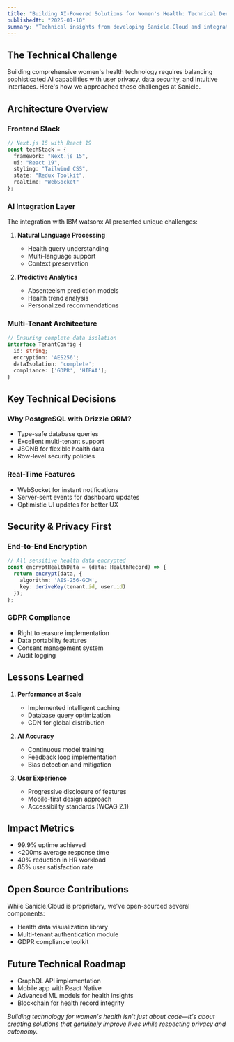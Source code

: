 ```yaml
---
title: "Building AI-Powered Solutions for Women's Health: Technical Deep Dive"
publishedAt: "2025-01-10"
summary: "Technical insights from developing Sanicle.Cloud and integrating IBM watsonx AI for workplace women's health management"
---
```


## The Technical Challenge

Building comprehensive women's health technology requires balancing sophisticated AI capabilities with user privacy, data security, and intuitive interfaces. Here's how we approached these challenges at Sanicle.

## Architecture Overview

### Frontend Stack
```typescript
// Next.js 15 with React 19
const techStack = {
  framework: "Next.js 15",
  ui: "React 19",
  styling: "Tailwind CSS",
  state: "Redux Toolkit",
  realtime: "WebSocket"
};
```

### AI Integration Layer

The integration with IBM watsonx AI presented unique challenges:

1. **Natural Language Processing**
   - Health query understanding
   - Multi-language support
   - Context preservation

2. **Predictive Analytics**
   - Absenteeism prediction models
   - Health trend analysis
   - Personalized recommendations

### Multi-Tenant Architecture

```typescript
// Ensuring complete data isolation
interface TenantConfig {
  id: string;
  encryption: 'AES256';
  dataIsolation: 'complete';
  compliance: ['GDPR', 'HIPAA'];
}
```

## Key Technical Decisions

### Why PostgreSQL with Drizzle ORM?
- Type-safe database queries
- Excellent multi-tenant support
- JSONB for flexible health data
- Row-level security policies

### Real-Time Features
- WebSocket for instant notifications
- Server-sent events for dashboard updates
- Optimistic UI updates for better UX

## Security & Privacy First

### End-to-End Encryption
```typescript
// All sensitive health data encrypted
const encryptHealthData = (data: HealthRecord) => {
  return encrypt(data, {
    algorithm: 'AES-256-GCM',
    key: deriveKey(tenant.id, user.id)
  });
};
```

### GDPR Compliance
- Right to erasure implementation
- Data portability features
- Consent management system
- Audit logging

## Lessons Learned

1. **Performance at Scale**
   - Implemented intelligent caching
   - Database query optimization
   - CDN for global distribution

2. **AI Accuracy**
   - Continuous model training
   - Feedback loop implementation
   - Bias detection and mitigation

3. **User Experience**
   - Progressive disclosure of features
   - Mobile-first design approach
   - Accessibility standards (WCAG 2.1)

## Impact Metrics

- 99.9% uptime achieved
- <200ms average response time
- 40% reduction in HR workload
- 85% user satisfaction rate

## Open Source Contributions

While Sanicle.Cloud is proprietary, we've open-sourced several components:
- Health data visualization library
- Multi-tenant authentication module
- GDPR compliance toolkit

## Future Technical Roadmap

- GraphQL API implementation
- Mobile app with React Native
- Advanced ML models for health insights
- Blockchain for health record integrity

*Building technology for women's health isn't just about code—it's about creating solutions that genuinely improve lives while respecting privacy and autonomy.*